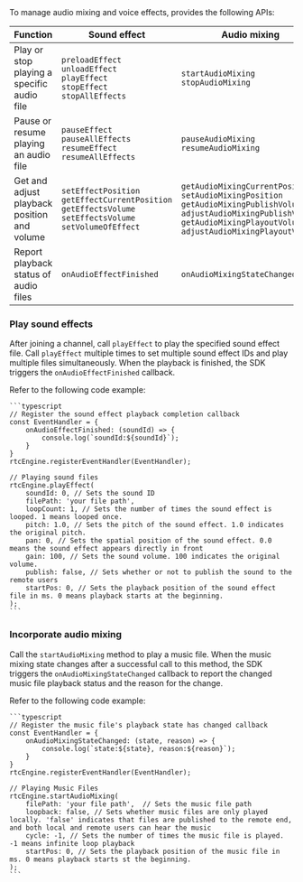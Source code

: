 
<PlatformWrapper platform="electron">
To manage audio mixing and voice effects, <Vg k="VSDK"/> provides the following APIs:

| Function | Sound effect | Audio mixing |
|----------|--------------|-----------------------------|
| Play or stop playing a specific audio file    | `preloadEffect`<br/> `unloadEffect`<br/> `playEffect`<br/> `stopEffect`<br/> `stopAllEffects`  | `startAudioMixing`<br/> `stopAudioMixing`       |
| Pause or resume playing an audio file         | `pauseEffect`<br/> `pauseAllEffects`<br/> `resumeEffect`<br/> `resumeAllEffects` | `pauseAudioMixing`<br/> `resumeAudioMixing`    |
| Get and adjust playback position and volume   | `setEffectPosition`<br/> `getEffectCurrentPosition`<br/> `getEffectsVolume`<br/> `setEffectsVolume`<br/> `setVolumeOfEffect` | `getAudioMixingCurrentPosition`<br/> `setAudioMixingPosition`<br/> `getAudioMixingPublishVolume`<br/> `adjustAudioMixingPublishVolume`<br/> `getAudioMixingPlayoutVolume`<br/> `adjustAudioMixingPlayoutVolume` |
| Report playback status of audio files         | `onAudioEffectFinished`  | `onAudioMixingStateChanged`   |

### Play sound effects

After joining a channel, call `playEffect` to play the specified sound effect file. Call `playEffect` multiple times to set multiple sound effect IDs and play multiple files simultaneously. When the playback is finished, the SDK triggers the `onAudioEffectFinished` callback.

Refer to the following code example:

    ```typescript
    // Register the sound effect playback completion callback
    const EventHandler = {
        onAudioEffectFinished: (soundId) => {
            console.log(`soundId:${soundId}`);
        }
    }
    rtcEngine.registerEventHandler(EventHandler);
    
    // Playing sound files
    rtcEngine.playEffect(
        soundId: 0, // Sets the sound ID
        filePath: 'your file path',  
        loopCount: 1, // Sets the number of times the sound effect is looped. 1 means looped once.
        pitch: 1.0, // Sets the pitch of the sound effect. 1.0 indicates the original pitch.
        pan: 0, // Sets the spatial position of the sound effect. 0.0 means the sound effect appears directly in front
        gain: 100, // Sets the sound volume. 100 indicates the original volume.
        publish: false, // Sets whether or not to publish the sound to the remote users
        startPos: 0, // Sets the playback position of the sound effect file in ms. 0 means playback starts at the beginning.
    );
    ```

### Incorporate audio mixing

Call the `startAudioMixing` method to play a music file. When the music mixing state changes after a successful call to this method, the SDK triggers the `onAudioMixingStateChanged` callback to report the changed music file playback status and the reason for the change.

Refer to the following code example:

    ```typescript
    // Register the music file's playback state has changed callback
    const EventHandler = {
        onAudioMixingStateChanged: (state, reason) => {
            console.log(`state:${state}, reason:${reason}`);
        }
    }
    rtcEngine.registerEventHandler(EventHandler);
    
    // Playing Music Files
    rtcEngine.startAudioMixing(
        filePath: 'your file path',  // Sets the music file path
        loopback: false, // Sets whether music files are only played locally. 'false' indicates that files are published to the remote end, and both local and remote users can hear the music
        cycle: -1, // Sets the number of times the music file is played. -1 means infinite loop playback
        startPos: 0, // Sets the playback position of the music file in ms. 0 means playback starts st the beginning.
    );
    ```


</PlatformWrapper>